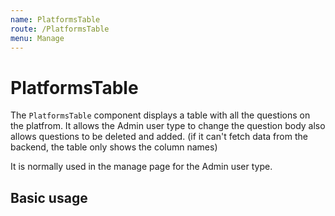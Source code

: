 ```yaml
---
name: PlatformsTable
route: /PlatformsTable
menu: Manage
---
```



# PlatformsTable

The `PlatformsTable` component displays a table with all the questions on the platfrom. It allows the Admin user type
to change the question body also allows questions to be deleted and added. (if it can't
fetch data from the backend, the table only shows the column names)

<Props of={PlatformsTable} />

It is normally used in the manage page for the Admin user type.

## Basic usage

<Playground>
  <PlatformsTable />
</Playground>
